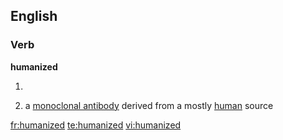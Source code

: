 ==English==

===Verb===
'''humanized'''

# {{present participle of|humanize}}
# {{pharmacology}} a [[monoclonal antibody]] derived from a mostly [[human]] source

[[fr:humanized]]
[[te:humanized]]
[[vi:humanized]]